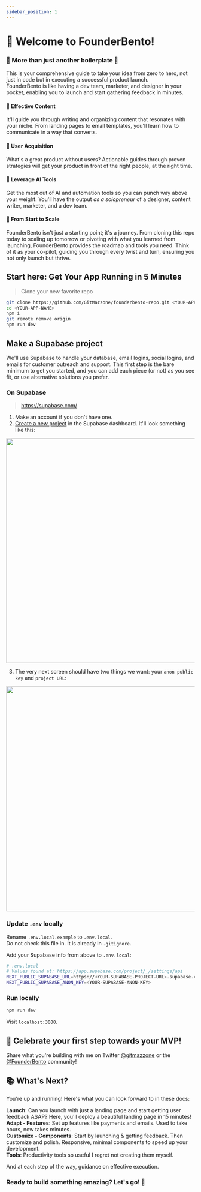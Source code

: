 ```yaml
---
sidebar_position: 1
---
```



# 🍱 Welcome to FounderBento!

### 🌟 More than just another boilerplate 🌟

This is your comprehensive guide to take your idea from zero to hero, not just in code but in executing a successful product launch.  
FounderBento is like having a dev team, marketer, and designer in your pocket, enabling you to launch and start gathering feedback in minutes.

#### 📝 Effective Content

It'll guide you through writing and organizing content that resonates with your niche. From landing pages to email templates, you'll learn how to communicate in a way that converts.

#### 🎯 User Acquisition

What's a great product without users? Actionable guides through proven strategies will get your product in front of the right people, at the right time.

#### 🤖 Leverage AI Tools

Get the most out of AI and automation tools so you can punch way above your weight. You'll have the output _as a solopreneur_ of a designer, content writer, marketer, and a dev team.

#### 🚀 From Start to Scale

FounderBento isn't just a starting point; it's a journey. From cloning this repo today to scaling up tomorrow or pivoting with what you learned from launching, FounderBento provides the roadmap and tools you need. Think of it as your co-pilot, guiding you through every twist and turn, ensuring you not only launch but thrive.

## Start here: Get Your App Running in 5 Minutes

> Clone your new favorite repo

```bash
git clone https://github.com/GitMazzone/founderbento-repo.git <YOUR-APP-NAME>
cd <YOUR-APP-NAME>
npm i
git remote remove origin
npm run dev
```

## Make a Supabase project

We'll use Supabase to handle your database, email logins, social logins, and emails for customer outreach and support. This first step is the bare minimum to get you started, and you can add each piece (or not) as you see fit, or use alternative solutions you prefer.

### On Supabase

> https://supabase.com/

1. Make an account if you don't have one.
2. [Create a new project](https://supabase.com/dashboard) in the Supabase dashboard. It'll look something like this:

<img src={startSbNewProject} width='600' />

3. The very next screen should have two things we want: your `anon public key` and `project URL`:

<img src={startSbKeys} width='600' />

### Update `.env` locally

Rename `.env.local.example` to `.env.local`.  
Do not check this file in. It is already in `.gitignore`.

Add your Supabase info from above to `.env.local`:

```bash
# .env.local
# Values found at: https://app.supabase.com/project/_/settings/api
NEXT_PUBLIC_SUPABASE_URL=https://<YOUR-SUPABASE-PROJECT-URL>.supabase.co
NEXT_PUBLIC_SUPABASE_ANON_KEY=<YOUR-SUPABASE-ANON-KEY>
```

### Run locally

```bash
npm run dev
```

Visit `localhost:3000`.

## 🎉 Celebrate your first step towards your MVP!

Share what you're building with me on Twitter [@gitmazzone](https://twitter.com/gitmazzone) or the [@FounderBento](https://twitter.com/founderbento) community!

## 📚 What's Next?

You're up and running! Here's what you can look forward to in these docs:

**Launch**: Can you launch with just a landing page and start getting user feedback ASAP? Here, you'll deploy a beautiful landing page in 15 minutes!  
**Adapt - Features**: Set up features like payments and emails. Used to take hours, now takes minutes.  
**Customize - Components**: Start by launching & getting feedback. Then customize and polish. Responsive, minimal components to speed up your development.  
**Tools**: Productivity tools so useful I regret not creating them myself.

And at each step of the way, guidance on effective execution.

### Ready to build something amazing? Let's go! 🚀
